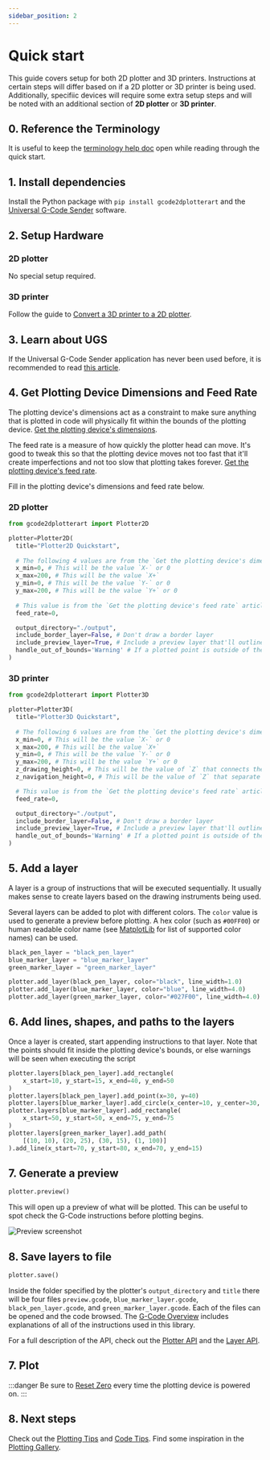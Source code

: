 ```yaml
---
sidebar_position: 2
---
```


# Quick start

This guide covers setup for both 2D plotter and 3D printers. Instructions at certain steps will differ based on if a 2D plotter or 3D printer is being used. Additionally, specifiic devices will require some extra setup steps and will be noted with an additional section of **2D plotter** or **3D printer**.

## 0. Reference the Terminology

It is useful to keep the [terminology help doc](./documentation/terminology) open while reading through the quick start. 

## 1. Install dependencies

Install the Python package with `pip install gcode2dplotterart` and the [Universal G-Code Sender](./documentation/ugs#installation) software.

## 2. Setup Hardware

### 2D plotter

No special setup required. 

### 3D printer

Follow the guide to [Convert a 3D printer to a 2D plotter](./documentation/convert-3d-to-2d).

## 3. Learn about UGS

If the Universal G-Code Sender application has never been used before, it is recommended to read [this article](./documentation/ugs).

## 4. Get Plotting Device Dimensions and Feed Rate

The plotting device's dimensions act as a constraint to make sure anything that is plotted in code will physically fit within the bounds of the plotting device. [Get the plotting device's dimensions](./documentation/ugs#get-the-plotting-devicess-dimensions). 

The feed rate is a measure of how quickly the plotter head can move. It's good to tweak this so that the plotting device moves not too fast that it'll create imperfections and not too slow that plotting takes forever. [Get the plotting device's feed rate](./documentation/ugs#get-the-plotting-devicess-feed-rate).

Fill in the plotting device's dimensions and feed rate below. 

### 2D plotter

```python
from gcode2dplotterart import Plotter2D

plotter=Plotter2D(
  title="Plotter2D Quickstart",
  
  # The following 4 values are from the `Get the plotting device's dimensions` article above. 
  x_min=0, # This will be the value `X-` or 0
  x_max=200, # This will be the value `X+`
  y_min=0, # This will be the value `Y-` or 0
  y_max=200, # This will be the value `Y+` or 0
  
  # This value is from the `Get the plotting device's feed rate` article above.
  feed_rate=0,

  output_directory="./output", 
  include_border_layer=False, # Don't draw a border layer
  include_preview_layer=True, # Include a preview layer that'll outline the print without drawing anything.
  handle_out_of_bounds='Warning' # If a plotted point is outside of the bounds, give a warning, don't plot the point, and keep going.
)
```

### 3D printer

```python
from gcode2dplotterart import Plotter3D

plotter=Plotter3D(
  title="Plotter3D Quickstart",
  
  # The following 6 values are from the `Get the plotting device's dimensions` article above. 
  x_min=0, # This will be the value `X-` or 0
  x_max=200, # This will be the value `X+`
  y_min=0, # This will be the value `Y-` or 0
  y_max=200, # This will be the value `Y+` or 0
  z_drawing_height=0, # This will be the value of `Z` that connects the plotter head to the plotting surface.
  z_navigation_height=0, # This will be the value of `Z` that separate the plotter head from the plotting surface.

  # This value is from the `Get the plotting device's feed rate` article above.
  feed_rate=0,

  output_directory="./output", 
  include_border_layer=False, # Don't draw a border layer
  include_preview_layer=True, # Include a preview layer that'll outline the print without drawing anything.
  handle_out_of_bounds='Warning' # If a plotted point is outside of the bounds, give a warning, don't plot the point, and keep going.
)
```

## 5. Add a layer

A layer is a group of instructions that will be executed sequentially.  It usually makes sense to create layers based on the drawing instruments being used. 

Several layers can be added to plot with different colors. The `color` value is used to generate a preview before plotting. A hex color (such as `#00FF00`) or human readable color name (see [MatplotLib](https://matplotlib.org/stable/gallery/color/named_colors.html#css-colors) for list of supported color names) can be used. 

```python
black_pen_layer = "black_pen_layer"
blue_marker_layer = "blue_marker_layer"
green_marker_layer = "green_marker_layer"

plotter.add_layer(black_pen_layer, color="black", line_width=1.0)
plotter.add_layer(blue_marker_layer, color="blue", line_width=4.0)
plotter.add_layer(green_marker_layer, color="#027F00", line_width=4.0)
```

## 6. Add lines, shapes, and paths to the layers

Once a layer is created, start appending instructions to that layer. Note that the points should fit inside the plotting device's bounds, or else warnings will be seen when executing the script

```python
plotter.layers[black_pen_layer].add_rectangle(
    x_start=10, y_start=15, x_end=40, y_end=50
)
plotter.layers[black_pen_layer].add_point(x=30, y=40)
plotter.layers[blue_marker_layer].add_circle(x_center=10, y_center=30, radius=10)
plotter.layers[blue_marker_layer].add_rectangle(
    x_start=50, y_start=50, x_end=75, y_end=75
)
plotter.layers[green_marker_layer].add_path(
    [(10, 10), (20, 25), (30, 15), (1, 100)]
).add_line(x_start=70, y_start=80, x_end=70, y_end=15)
```
 
## 7. Generate a preview

```python
plotter.preview()
```

This will open up a preview of what will be plotted. This can be useful to spot check the G-Code instructions before plotting begins.

![Preview screenshot](/img/quickstart/preview.png)


## 8. Save layers to file

```python
plotter.save()
```

Inside the folder specified by the plotter's `output_directory` and `title` there will be four files `preview.gcode`, `blue_marker_layer.gcode`, `black_pen_layer.gcode`, and `green_marker_layer.gcode`. Each of the files can be opened and the code browsed. The [G-Code Overview](./documentation/gcode) includes explanations of all of the instructions used in this library.

For a full description of the API, check out the [Plotter API](./api/plotter) and the [Layer API](./api/layer).

## 7. Plot

:::danger
Be sure to [Reset Zero](documentation/ugs#reset-zero) every time the plotting device is powered on.
:::

## 8. Next steps

Check out the [Plotting Tips](./tips/plotting_tips) and [Code Tips](./tips/code_tips). Find some inspiration in the [Plotting Gallery](./category/gallery).